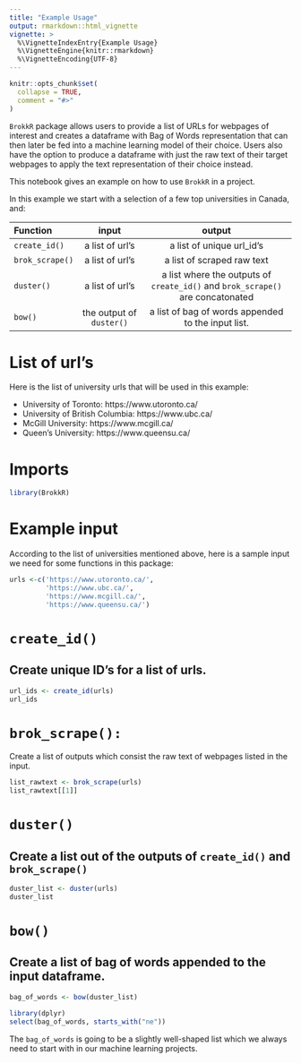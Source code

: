 ```yaml
---
title: "Example Usage"
output: rmarkdown::html_vignette
vignette: >
  %\VignetteIndexEntry{Example Usage}
  %\VignetteEngine{knitr::rmarkdown}
  %\VignetteEncoding{UTF-8}
---
```


```r
knitr::opts_chunk$set(
  collapse = TRUE,
  comment = "#>"
)
```

`BrokkR` package allows users to provide a list of URLs for webpages of interest and creates a dataframe with Bag of Words representation that can then later be fed into a machine learning model of their choice. Users also have the option to produce a dataframe with just the raw text of their target webpages to apply the text representation of their choice instead.

This notebook gives an example on how to use `BrokkR` in a project.

In this example we start with a selection of a few top universities in Canada, and:


Function                input                      output   
--------------         ----------------         -------------------------- 
`create_id()`           a list of url's          a list of unique url_id's
`brok_scrape()`         a list of url's          a list of scraped raw text
`duster()`              a list of url's          a list where the outputs of `create_id()` and `brok_scrape()` are concatonated
`bow()`                 the output of `duster()` a list of bag of words appended to the input list.

# List of url's
Here is the list of university urls that will be used in this example:

  - University of Toronto: https://www.utoronto.ca/
  - University of British Columbia: https://www.ubc.ca/
  - McGill University: https://www.mcgill.ca/
  - Queen's University: https://www.queensu.ca/
  

# Imports

```r
library(BrokkR)
```



# Example input

According to the list of universities mentioned above, here is a sample input we need for some functions in this package:

```r
urls <-c('https://www.utoronto.ca/',
         'https://www.ubc.ca/',
         'https://www.mcgill.ca/',
         'https://www.queensu.ca/')
```

# `create_id()`

## Create unique ID's for a list of urls.

```r
url_ids <- create_id(urls)
url_ids
```

# `brok_scrape():`

Create a list of outputs which consist the raw text of webpages listed in the input.

```r
list_rawtext <- brok_scrape(urls)
list_rawtext[[1]]
```

# `duster()`

## Create a list out of the outputs of `create_id()` and `brok_scrape()`

```r
duster_list <- duster(urls)
duster_list
```
# `bow()`

## Create a list of bag of words appended to the input dataframe.

```r
bag_of_words <- bow(duster_list)

library(dplyr)
select(bag_of_words, starts_with("ne"))
```

The `bag_of_words` is going to be a slightly well-shaped list which we always need to start with in our machine learning projects.
